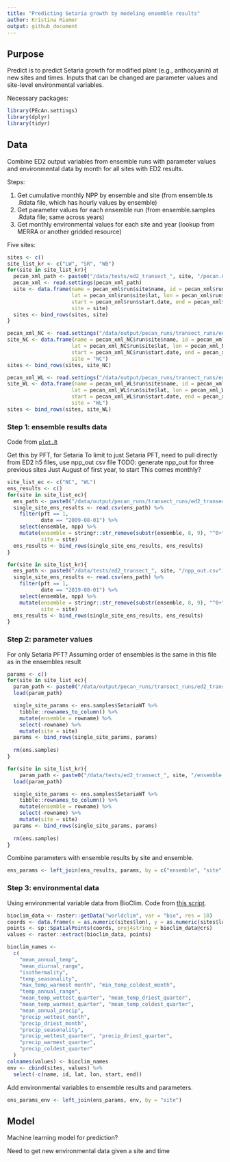 ```yaml
---
title: "Predicting Setaria growth by modeling ensemble results"
author: Kristina Riemer
output: github_document
---
```


## Purpose

Predict is to predict Setaria growth for modified plant (e.g., anthocyanin) at new
sites and times. Inputs that can be changed are parameter values and site-level
environmental variables. 

Necessary packages: 
```r
library(PEcAn.settings)
library(dplyr)
library(tidyr)
```


## Data

Combine ED2 output variables from ensemble runs with parameter values and environmental
data by month for all sites with ED2 results. 

Steps: 

1. Get cumulative monthly NPP by ensemble and site (from ensemble.ts .Rdata file, which has hourly values by ensemble)
2. Get parameter values for each ensemble run (from ensemble.samples .Rdata file; same across years)
3. Get monthly environmental values for each site and year (lookup from MERRA or another gridded resource)

Five sites: 

```r
sites <- c()
site_list_kr <- c("LW", "SR", "WB")
for(site in site_list_kr){
  pecan_xml_path <- paste0("/data/tests/ed2_transect_", site, "/pecan.CHECKED.xml")
  pecan_xml <- read.settings(pecan_xml_path)
  site <- data.frame(name = pecan_xml$run$site$name, id = pecan_xml$run$site$id,
                     lat = pecan_xml$run$site$lat, lon = pecan_xml$run$site$lon, 
                     start = pecan_xml$run$start.date, end = pecan_xml$run$end.date, 
                     site = site)
  sites <- bind_rows(sites, site)
}

pecan_xml_NC <- read.settings("/data/output/pecan_runs/transect_runs/ed2_transect_NC/pecan_checked_2022-08-12.xml")
site_NC <- data.frame(name = pecan_xml_NC$run$site$name, id = pecan_xml_NC$run$site$id,
                     lat = pecan_xml_NC$run$site$lat, lon = pecan_xml_NC$run$site$lon, 
                     start = pecan_xml_NC$run$start.date, end = pecan_xml_NC$run$end.date, 
                     site = "NC")
sites <- bind_rows(sites, site_NC)

pecan_xml_WL <- read.settings("/data/output/pecan_runs/transect_runs/ed2_transect_WL/pecan_checked.xml")
site_WL <- data.frame(name = pecan_xml_WL$run$site$name, id = pecan_xml_WL$run$site$id,
                     lat = pecan_xml_WL$run$site$lat, lon = pecan_xml_WL$run$site$lon, 
                     start = pecan_xml_WL$run$start.date, end = pecan_xml_WL$run$end.date, 
                     site = "WL")
sites <- bind_rows(sites, site_WL)
```

### Step 1: ensemble results data

Code from [`plot.R`](https://github.com/cct-datascience/model-vignettes/blob/6a77020a1218334cc8243f3f4b038fb99c947006/ED2/SR_recent_mult_set_run/plot.R)

Get this by PFT, for Setaria
To limit to just Setaria PFT, need to pull directly from ED2 h5 files, use npp_out csv file
TODO: generate npp_out for three previous sites
Just August of first year, to start
This comes monthly? 

```r
site_list_ec <- c("NC", "WL")
ens_results <- c()
for(site in site_list_ec){
  ens_path <- paste0("/data/output/pecan_runs/transect_runs/ed2_transect_", site, "/npp_out.csv")
  single_site_ens_results <- read.csv(ens_path) %>% 
    filter(pft == 1, 
           date == "2009-08-01") %>% 
    select(ensemble, npp) %>% 
    mutate(ensemble = stringr::str_remove(substr(ensemble, 8, 9), "^0+"), 
           site = site)
  ens_results <- bind_rows(single_site_ens_results, ens_results)
}

for(site in site_list_kr){
  ens_path <- paste0("/data/tests/ed2_transect_", site, "/npp_out.csv")
  single_site_ens_results <- read.csv(ens_path) %>% 
    filter(pft == 1, 
           date == "2019-08-01") %>% 
    select(ensemble, npp) %>% 
    mutate(ensemble = stringr::str_remove(substr(ensemble, 8, 9), "^0+"), 
           site = site)
  ens_results <- bind_rows(single_site_ens_results, ens_results)
}
```

### Step 2: parameter values

For only Setaria PFT? 
Assuming order of ensembles is the same in this file as in the ensembles result

```r
params <- c()
for(site in site_list_ec){
  param_path <- paste0("/data/output/pecan_runs/transect_runs/ed2_transect_", site, "/ensemble.samples.NOENSEMBLEID.Rdata")
  load(param_path)

  single_site_params <- ens.samples$SetariaWT %>% 
    tibble::rownames_to_column() %>% 
    mutate(ensemble = rowname) %>% 
    select(-rowname) %>% 
    mutate(site = site)
  params <- bind_rows(single_site_params, params)
  
  rm(ens.samples)
}

for(site in site_list_kr){
    param_path <- paste0("/data/tests/ed2_transect_", site, "/ensemble.samples.NOENSEMBLEID.Rdata")
  load(param_path)

  single_site_params <- ens.samples$SetariaWT %>% 
    tibble::rownames_to_column() %>% 
    mutate(ensemble = rowname) %>% 
    select(-rowname) %>% 
    mutate(site = site)
  params <- bind_rows(single_site_params, params)
  
  rm(ens.samples)
}

```

Combine parameters with ensemble results by site and ensemble. 

```r
ens_params <- left_join(ens_results, params, by = c("ensemble", "site"))
```

### Step 3: environmental data

Using environmental variable data from BioClim. Code from [this script](https://github.com/cct-datascience/model-vignettes/blob/9250417d96c6c15e35779c8044a94a2a47a856f9/bioclim/bioclim.R). 

```r
bioclim_data <- raster::getData("worldclim", var = "bio", res = 10) 
coords <- data.frame(x = as.numeric(sites$lon), y = as.numeric(sites$lat))
points <- sp::SpatialPoints(coords, proj4string = bioclim_data@crs)
values <- raster::extract(bioclim_data, points)

bioclim_names <-
  c(
    "mean_annual_temp", 
    "mean_diurnal_range", 
    "isothermality",
    "temp_seasonality", 
    "max_temp_warmest month", "min_temp_coldest_month",
    "temp_annual_range", 
    "mean_temp_wettest_quarter", "mean_temp_driest_quarter",
    "mean_temp_warmest_quarter", "mean_temp_coldest_quarter", 
    "mean_annual_precip",
    "precip_wettest_month", 
    "precip_driest_month", 
    "precip_seasonality",
    "precip_wettest_quarter", "precip_driest_quarter", 
    "precip_warmest_quarter",
    "precip_coldest_quarter"
  )
colnames(values) <- bioclim_names
env <- cbind(sites, values) %>% 
  select(-c(name, id, lat, lon, start, end))
```

Add environmental variables to ensemble results and parameters.

```r
ens_params_env <- left_join(ens_params, env, by = "site")
```


## Model

Machine learning model for prediction? 

Need to get new environmental data given a site and time